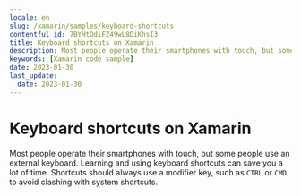 ```yaml
---
locale: en
slug: /xamarin/samples/keyboard-shortcuts
contentful_id: 7BYHtOdiFZ49wL8DiKhsI3
title: Keyboard shortcuts on Xamarin
description: Most people operate their smartphones with touch, but some people use an external keyboard.
keywords: [Xamarin code sample]
date: 2023-01-30
last_update:
  date: 2023-01-30
---
```


# Keyboard shortcuts on Xamarin

Most people operate their smartphones with touch, but some people use an external keyboard. Learning and using keyboard shortcuts can save you a lot of time. Shortcuts should always use a modifier key, such as `CTRL` or `CMD` to avoid clashing with system shortcuts.

<CodeSample id="keyboard-shortcuts" locale="en" platform="xamarin"/>
